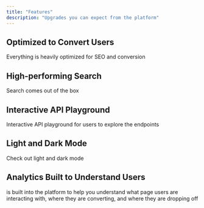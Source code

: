 ```yaml
---
title: "Features"
description: "Upgrades you can expect from the platform"
---
```


## Optimized to Convert Users

Everything is heavily optimized for SEO and conversion

## High-performing Search

Search comes out of the box

## Interactive API Playground

Interactive API playground for users to explore the endpoints

## Light and Dark Mode

Check out light and dark mode

## Analytics Built to Understand Users

is built into the platform to help you understand what page users are interacting with, where they are converting, and where they are dropping off